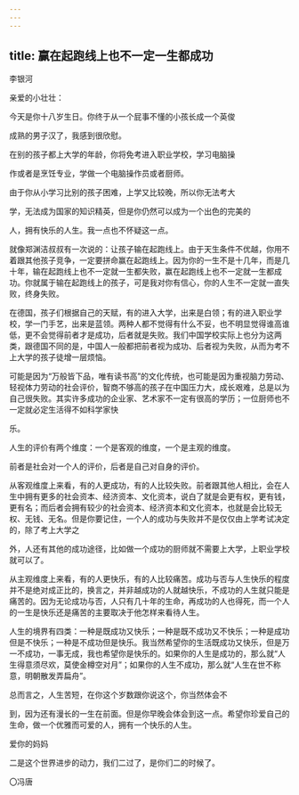 ```yaml
---
---
---
```

title: 赢在起跑线上也不一定一生都成功
---



李银河

亲爱的小壮壮：

今天是你十八岁生日。你终于从一个屁事不懂的小孩长成一个英俊

成熟的男子汉了，我感到很欣慰。

在别的孩子都上大学的年龄，你将免考进入职业学校，学习电脑操

作或者是烹饪专业，学做一个电脑操作员或者厨师。

由于你从小学习比别的孩子困难，上学又比较晚，所以你无法考大

学，无法成为国家的知识精英，但是你仍然可以成为一个出色的完美的

人，拥有快乐的人生。我一点也不怀疑这一点。

就像郑渊洁叔叔有一次说的：让孩子输在起跑线上。由于天生条件不优越，你用不着跟其他孩子竞争，一定要拼命赢在起跑线上。因为你的一生不是十几年，而是几十年，输在起跑线上也不一定就一生都失败，赢在起跑线上也不一定就一生都成功。你就属于输在起跑线上的孩子，可是我对你有信心，你的人生不一定就一直失败，终身失败。

在德国，孩子们根据自己的天赋，有的进入大学，出来是白领；有的进入职业学校，学一门手艺，出来是蓝领。两种人都不觉得有什么不妥，也不明显觉得谁高谁低，更不会觉得前者才是成功，后者就是失败。我们中国学校实际上也分为这两类，跟德国不同的是，中国人一般都把前者视为成功、后者视为失败，从而为考不上大学的孩子徒增一层烦恼。

可能是因为“万般皆下品，唯有读书高”的文化传统，也可能是因为重视脑力劳动、轻视体力劳动的社会评价，智商不够高的孩子在中国压力大，成长艰难，总是以为自己很失败。其实许多成功的企业家、艺术家不一定有很高的学历；一位厨师也不一定就必定生活得不如科学家快

乐。

人生的评价有两个维度：一个是客观的维度，一个是主观的维度。

前者是社会对一个人的评价，后者是自己对自身的评价。

从客观维度上来看，有的人更成功，有的人比较失败。前者跟其他人相比，会在人生中拥有更多的社会资本、经济资本、文化资本，说白了就是会更有权，更有钱，更有名；而后者会拥有较少的社会资本、经济资本和文化资本，也就是会比较无权、无钱、无名。但是你要记住，一个人的成功与失败并不是仅仅由上学考试决定的，除了考上大学之

外，人还有其他的成功途径，比如做一个成功的厨师就不需要上大学，上职业学校就可以了。

从主观维度上来看，有的人更快乐，有的人比较痛苦。成功与否与人生快乐的程度并不是绝对成正比的，换言之，并非越成功的人就越快乐，不成功的人生就只能是痛苦的。因为无论成功与否，人只有几十年的生命，再成功的人也得死，而一个人的一生是快乐还是痛苦的主要取决于他怎样来看待人生。

人生的境界有四类：一种是既成功又快乐；一种是既不成功又不快乐；一种是成功但是不快乐；一种是不成功但是快乐。我当然希望你的生活既成功又快乐，但是万一不成功，一事无成，我也希望你是快乐的。如果你的人生是成功的，那么就“人生得意须尽欢，莫使金樽空对月”；如果你的人生不成功，那么就“人生在世不称意，明朝散发弄扁舟”。

总而言之，人生苦短，在你这个岁数跟你说这个，你当然体会不

到，因为还有漫长的一生在前面。但是你早晚会体会到这一点。希望你珍爱自己的生命，做一个优雅而可爱的人，拥有一个快乐的人生。

爱你的妈妈

二是这个世界进步的动力，我们二过了，是你们二的时候了。

〇冯唐